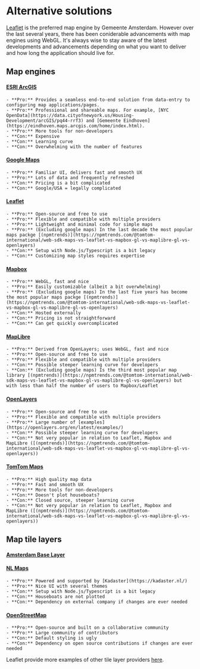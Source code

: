 
<Meta title="Alternative solutions" />

# Alternative solutions

[Leaflet](https://leafletjs.com) is the preferred map engine by Gemeente Amsterdam. However over the last several years, there has been coniderable advancements with map engines using WebGL. It's always wise to stay aware of the latest developments and advancements depending on what you want to deliver and how long the application should live for.

## Map engines

#### [ESRI ArcGIS](https://www.esri.com/en-us/arcgis/about-arcgis/overview)

    - **Pro:** Provides a seamless end-to-end solution from data-entry to configuring map applications/pages.
    - **Pro:** Professional and shareable maps. For example, [NYC OpenData](https://data.cityofnewyork.us/Housing-Development/arcGIS/pq44-rrf3) and [Gemeente Eindhoven](https://eindhoven.maps.arcgis.com/home/index.html).
    - **Pro:** More tools for non-developers
    - **Con:** Expensive
    - **Con:** Learning curve
    - **Con:** Overwhelming with the number of features

#### [Google Maps](https://google.com/maps)

    - **Pro:** Familiar UI, delivers fast and smooth UX
    - **Pro:** Lots of data and frequently refreshed
    - **Con:** Pricing is a bit complicated
    - **Con:** Google/USA = legally complicated

#### [Leaflet](https://leafletjs.com/)

    - **Pro:** Open-source and free to use
    - **Pro:** Flexible and compatible with multiple providers
    - **Pro:** Lightweight and minimal code for simple maps
    - **Pro:** (Excluding google maps) In the last decade the most popular maps packge [(npmtrends)](https://npmtrends.com/@tomtom-international/web-sdk-maps-vs-leaflet-vs-mapbox-gl-vs-maplibre-gl-vs-openlayers)
    - **Con:** Setup with Node.js/Typescript is a bit legacy
    - **Con:** Customizing map styles requires expertise

#### [Mapbox](https://mapbox.com/)

    - **Pro:** WebGL, fast and nice
    - **Pro:** Easily customizable (albeit a bit overwhelming)
    - **Pro:** (Excluding google maps) In the last five years has become the most popular maps packge [(npmtrends)](https://npmtrends.com/@tomtom-international/web-sdk-maps-vs-leaflet-vs-mapbox-gl-vs-maplibre-gl-vs-openlayers)
    - **Con:** Hosted externally
    - **Con:** Pricing is not straightforward
    - **Con:** Can get quickly overcomplicated

#### [MapLibre](https://maplibre.org/)

    - **Pro:** Derived from OpenLayers; uses WebGL, fast and nice
    - **Pro:** Open-source and free to use
    - **Pro:** Flexible and compatible with multiple providers
    - **Con:** Possible steeper learning curve for developers
    - **Con:** (Excluding google maps) Is the third most popular map library [(npmtrends)](https://npmtrends.com/@tomtom-international/web-sdk-maps-vs-leaflet-vs-mapbox-gl-vs-maplibre-gl-vs-openlayers) but with less than half the number of users to Mapbox/Leaflet

#### [OpenLayers](https://openlayers.org/)

    - **Pro:** Open-source and free to use
    - **Pro:** Flexible and compatible with multiple providers
    - **Pro:** Large number of [examples](https://openlayers.org/en/latest/examples/)
    - **Con:** Possible steeper learning curve for developers
    - **Con:** Not very popular in relation to Leaflet, Mapbox and MapLibre ([(npmtrends)](https://npmtrends.com/@tomtom-international/web-sdk-maps-vs-leaflet-vs-mapbox-gl-vs-maplibre-gl-vs-openlayers))

#### [TomTom Maps](https://www.tomtom.com/products/maps/)

    - **Pro:** High quality map data
    - **Pro:** Fast and smooth UX
    - **Pro:** More tools for non-developers
    - **Con:** Doesn't plot houseboats?
    - **Con:** Closed source, steeper learning curve
    - **Con:** Not very popular in relation to Leaflet, Mapbox and MapLibre ([(npmtrends)](https://npmtrends.com/@tomtom-international/web-sdk-maps-vs-leaflet-vs-mapbox-gl-vs-maplibre-gl-vs-openlayers))

## Map tile layers

#### [Amsterdam Base Layer](../?path=/docs/alternatives--docs)

#### [NL Maps](https://nlmaps.nl/)

    - **Pro:** Powered and supported by [Kadaster](https://kadaster.nl/)
    - **Pro:** Nice UI with several themes
    - **Con:** Setup with Node.js/Typescript is a bit legacy
    - **Con:** Houseboats are not plotted
    - **Con:** Dependency on external company if changes are ever needed

#### [OpenStreetMap](https://www.openstreetmap.org/)

    - **Pro:** Open-source and built on a collaborative community
    - **Pro:** Large community of contributors
    - **Con:** Default styling is ugly
    - **Con:** Dependency on open source contributions if changes are ever needed

Leaflet provide more examples of other tile layer providers [here](https://leaflet-extras.github.io/leaflet-providers/preview/).
